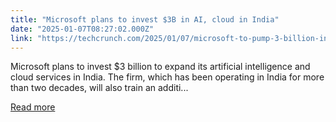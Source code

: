 ```yaml
---
title: "Microsoft plans to invest $3B in AI, cloud in India"
date: "2025-01-07T08:27:02.000Z"
link: "https://techcrunch.com/2025/01/07/microsoft-to-pump-3-billion-into-cloud-and-ai-push-in-india/"
---
```


Microsoft plans to invest $3 billion to expand its artificial intelligence and cloud services in India. The firm, which has been operating in India for more than two decades, will also train an additi...

[Read more](https://techcrunch.com/2025/01/07/microsoft-to-pump-3-billion-into-cloud-and-ai-push-in-india/)
